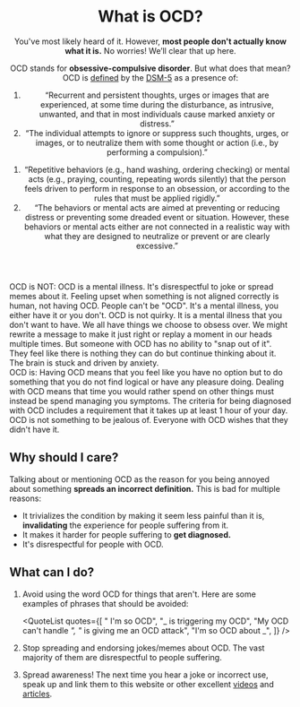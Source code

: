 <Meta
  title="What is OCD?"
  description="OCD is misunderstood. Find out more here."
/>

<Header>

# What is OCD?

You've most likely heard of it. However, **most people don't actually know what it is.** No worries! We’ll clear that up here.

OCD stands for **obsessive-compulsive disorder**. But what does that mean? OCD is [defined](https://www.ncbi.nlm.nih.gov/books/NBK519704/table/ch3.t13) by the [DSM-5](https://en.wikipedia.org/wiki/DSM-5) as a presence of:

<Definition>
<DefinitionItem summary="Obsessions">

1. “Recurrent and persistent thoughts, urges or images that are experienced, at some time during the disturbance, as intrusive, unwanted, and that in most individuals cause marked anxiety or distress.”
2. “The individual attempts to ignore or suppress such thoughts, urges, or images, or to neutralize them with some thought or action (i.e., by performing a compulsion).”

</DefinitionItem>
<DefinitionItem summary="Compulsions">

1. “Repetitive behaviors (e.g., hand washing, ordering checking) or mental acts (e.g., praying, counting, repeating words silently) that the person feels driven to perform in response to an obsession, or according to the rules that must be applied rigidly.”
2. “The behaviors or mental acts are aimed at preventing or reducing distress or preventing some dreaded event or situation. However, these behaviors or mental acts either are not connected in a realistic way with what they are designed to neutralize or prevent or are clearly excessive.”

</DefinitionItem>
</Definition>

</Header>

<Box>
<div>
<IconHeading url="/cross.svg" alt="Cross icon">OCD is NOT:</IconHeading>

<Definition>
  <DefinitionItem summary="Something to joke about">
    OCD is a mental illness. It's disrespectful to joke or spread memes about
    it.
  </DefinitionItem>
  <DefinitionItem summary="Being upset at asymmetrical things">
    Feeling upset when something is not aligned correctly is human, not having
    OCD.
  </DefinitionItem>
  <DefinitionItem summary="A personality type">
    People can't be "OCD". It's a mental illness, you either have it or you
    don't.
  </DefinitionItem>
  <DefinitionItem summary="Quirky">
    OCD is not quirky. It is a mental illness that you don't want to have.
  </DefinitionItem>
  <DefinitionItem summary="A choice">
    We all have things we choose to obsess over. We might rewrite a message to
    make it just right or replay a moment in our heads multiple times. But
    someone with OCD has no ability to "snap out of it". They feel like there is
    nothing they can do but continue thinking about it. The brain is stuck and
    driven by anxiety.
  </DefinitionItem>
</Definition>
</div>

<div>
<IconHeading url="/check.svg" alt="Check icon">OCD is:</IconHeading>

<Definition>
    <DefinitionItem summary="Taxing">Having OCD means that you feel like you have no option but to do something that you do not find logical or have any pleasure doing.</DefinitionItem>
    <DefinitionItem summary="Time-consuming">Dealing with OCD means that time you would rather spend on other things must instead be spend managing you symptoms. The criteria for being diagnosed with OCD includes a requirement that it takes up at least 1 hour of your day.</DefinitionItem>
    <DefinitionItem summary="Unwanted">OCD is not something to be jealous of. Everyone with OCD wishes that they didn't have it.</DefinitionItem>
</Definition>
</div>

</Box>

<Section>

## Why should I care?

Talking about or mentioning OCD as the reason for you being annoyed about something **spreads an incorrect definition.** This is bad for multiple reasons:

- It trivializes the condition by making it seem less painful than it is, **invalidating** the experience for people suffering from it.
- It makes it harder for people suffering to **get diagnosed.**
- It's disrespectful for people with OCD.

</Section>

<Section>

## What can I do?

1. Avoid using the word OCD for things that aren't. Here are some examples of phrases that should be avoided:

   <QuoteList
     quotes={[
       " I'm so OCD",
       "_ is triggering my OCD",
       "My OCD can't handle _",
       "_ is giving me an OCD attack",
       "I'm so OCD about _",
     ]}
   />

2. Stop spreading and endorsing jokes/memes about OCD. The vast majority of them are disrespectful to people suffering.
3. Spread awareness! The next time you hear a joke or incorrect use, speak up and link them to this website or other excellent [videos](https://www.youtube.com/watch?v=EXx20g2Poe8) and [articles](https://iocdf.org/blog/2013/03/01/5-things-ocd-is-not/).

</Section>
